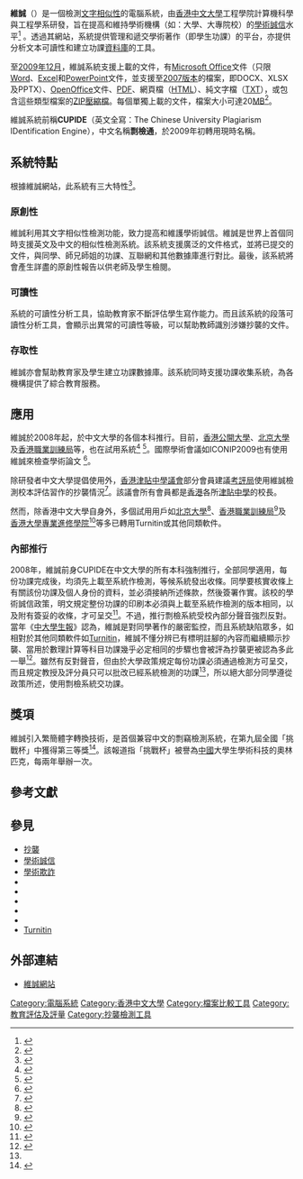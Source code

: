 {{update|time=2019-02-24T07:36:02+00:00}}
{{Infobox Software
| name = 維誠
| logo = [[Image:_veriguide_logo.png|center]]
| screenshot = 
| caption = 
| author =
| developer = 香港中文大學
| latest release version = 
| latest release date = 
| latest preview version = 
| latest preview date = 
| operating system = (經測試) [[Windows_XP|Windows XP]]、[[Mac_OS_X|Mac OS X]]
| platform = 互聯網
| genre = 教育
| license = 
| website = {{URL|http://www.veriguide.org/}}
}}
'''維誠'''（{{lang-en|VeriGuide}}）是一個檢測[[内容抄袭检测|文字相似性]]的電腦系統，由[[香港中文大學|香港中文大學]]工程學院計算機科學與工程學系研發，旨在提高和維持學術機構（如：大學、大專院校）的[[學術誠信|學術誠信]]水平<ref>{{cite web
 |url         = http://www.cse.cuhk.edu.hk/v5/research/highlight/king_01/
 |title       = CUHK Project Highlight: The Chinese University Plagiarism IDentification Engine
 |accessdate  = 2009-10-09
 |author      = CUHK CSE
 |year        = 2006
 |deadurl     = yes
 |archiveurl  = https://web.archive.org/web/20090831221019/http://www.cse.cuhk.edu.hk/v5/research/highlight/king_01/
 |archivedate = 2009-08-31
}}</ref>
。透過其網站，系統提供管理和遞交學術著作（即學生功課）的平台，亦提供分析文本可讀性和建立功課[[資料庫|資料庫]]的工具。

至[[2009年12月|2009年12月]]，維誠系統支援上載的文件，有[[Microsoft_Office|Microsoft Office]]文件（只限[[Microsoft_Word|Word]]、[[Microsoft_Excel|Excel]]和[[Microsoft_PowerPoint|PowerPoint]]文件，並支援至[[Microsoft_Office_2007|2007版本]]的檔案，即DOCX、XLSX及PPTX）、[[OpenOffice|OpenOffice]]文件、[[PDF|PDF]]、網頁檔（[[HTML|HTML]]）、純文字檔（[[文字文件|TXT]]），或包含這些類型檔案的[[ZIP_(文件格式)|ZIP壓縮檔]]。每個單獨上載的文件，檔案大小可達20[[Megabyte|MB]]<ref>{{cite web
 |url        = https://veriguide1.cse.cuhk.edu.hk/cuhk/document/veriguide_guideline_student.pdf
 |title      = System Guideline - Assignment Submission for Students
 |accessdate = 2009-12-25
 |author     = VeriGuide
 |year       = 2009-02
}}{{dead link|date=2017年11月 |bot=InternetArchiveBot |fix-attempted=yes }}</ref>。

維誠系統前稱'''CUPIDE'''（英文全寫：The Chinese University Plagiarism IDentification Engine），中文名稱'''剽檢通'''，於2009年初轉用現時名稱。

==系統特點==
根據維誠網站，此系統有三大特性<ref>{{cite web
| url = http://veriguide1.cse.cuhk.edu.hk/portal/page/services.jsp
| title = 服務
| accessdate = 2009-12-25
| author = VeriGuide
| year = 2009
| archive-date = 2017-06-10
| archive-url = https://web.archive.org/web/20170610034222/http://veriguide1.cse.cuhk.edu.hk/portal/page/services.jsp
| dead-url = no
}}</ref>。

=== 原創性 ===
維誠利用其文字相似性檢測功能，致力提高和維護學術誠信。維誠是世界上首個同時支援英文及中文的相似性檢測系統。該系統支援廣泛的文件格式，並將已提交的文件，與同學、師兄師姐的功課、互聯網和其他數據庫進行對比。最後，該系統將會產生詳盡的原創性報告以供老師及學生檢閱。

=== 可讀性 ===
系統的可讀性分析工具，協助教育家不斷評估學生寫作能力。而且該系統的段落可讀性分析工具，會顯示出異常的可讀性等級，可以幫助教師識別涉嫌抄襲的文件。

=== 存取性 ===
維誠亦會幫助教育家及學生建立功課數據庫。該系統同時支援功課收集系統，為各機構提供了綜合教育服務。

==應用==
維誠於2008年起，於中文大學的各個本科推行。目前，[[香港公開大學|香港公開大學]]、[[北京大學|北京大學]]及[[職業訓練局_(香港)|香港職業訓練局]]等，也在試用系統<ref>{{cite web
 |url         = http://www.mingpaovan.com/htm/News/20090808/HK-gok3.htm
 |title       = 防抄功課軟件辨識繁簡中英文章
 |accessdate  = 2009-10-09
 |author      = 明報
 |year        = 2009
 |deadurl     = yes
 |archiveurl  = https://web.archive.org/web/20090813033708/http://www.mingpaovan.com/htm/News/20090808/HK-gok3.htm
 |archivedate = 2009-08-13
}}</ref>
<ref>{{cite web
| url = http://veriguide1.cse.cuhk.edu.hk/portal/page/partners.jsp
| title = 與VeriGuide的機構
| accessdate = 2009-10-09
| author = VeriGuide
| year = 2009
| archive-date = 2016-07-03
| archive-url = https://web.archive.org/web/20160703213355/http://veriguide1.cse.cuhk.edu.hk/portal/page/partners.jsp
| dead-url = no
}}</ref>。國際學術會議如ICONIP2009也有使用維誠來檢查學術論文
<ref>{{cite web
 |url         = http://www.iconip09.org/
 |title       = ICONIP2009: 16th International Conference on Neural Information Processing
 |accessdate  = 2009-10-13
 |author      = ICONIP2009
 |year        = 2009
 |deadurl     = yes
 |archiveurl  = https://archive.is/20130503035552/http://www.iconip09.org/
 |archivedate = 2013-05-03
}}</ref>。

除研發者中文大學提倡使用外，[[香港津貼中學議會|香港津貼中學議會]]部分會員建議[[香港考試及評核局|考評局]]使用維誠檢測校本評估習作的抄襲情況<ref>{{cite web
| url = http://www.singtao.com/yesterday/edu/0605go05.html
| title = 津中議會倡用反剽竊軟件杜絕抄襲
| accessdate = 2009-10-09
| author = 星島日報
| year = 2009
| archive-date = 2012-11-05
| archive-url = https://web.archive.org/web/20121105222217/http://www.singtao.com/yesterday/edu/0605go05.html
| dead-url = no
}}</ref>。該議會所有會員都是[[香港|香港]]各所[[香港中學教育#資助類型|津貼中學]]的校長。

然而，除香港中文大學自身外，多個試用用戶如[[北京大學|北京大學]]<ref>{{cite web
 |url        = http://www.oir.pku.edu.cn/summerschool/o/index.html_page_id=1404.html
 |title      = Chinese Traditional Body Exercise, Diet and Health Maintenance, Academic Integrity
 |accessdate = 2014-10-22
}}{{dead link|date=2018年5月 |bot=InternetArchiveBot |fix-attempted=yes }}</ref>、[[職業訓練局_(香港)|香港職業訓練局]]<ref>{{cite web
| url =http://www.vtc.edu.hk/tlc/webline/backissue/36_plagiarism.htm
| title =VTC, Plaiarism
| accessdate =2014-10-22
}}{{Dead link|date=2020年3月 |bot=InternetArchiveBot |fix-attempted=yes }}</ref>及[[香港大學專業進修學院|香港大學專業進修學院]]<ref>{{cite web
 |url         = http://hkuspace.hku.hk/learners/turnitin
 |title       = Turnitin@HKU SPACE
 |accessdate  = 2014-10-22
 |deadurl     = yes
 |archiveurl  = https://web.archive.org/web/20141106235321/http://hkuspace.hku.hk/learners/turnitin
 |archivedate = 2014-11-06
}}</ref>等多已轉用Turnitin或其他同類軟件。

=== 內部推行 ===
2008年，維誠前身CUPIDE在中文大學的所有本科強制推行，全部同學適用，每份功課完成後，均須先上載至系統作檢測，等候系統發出收條。同學要核實收條上有關該份功課及個人身份的資料，並必須接納所述條款，然後簽署作實。該校的學術誠信政策，明文規定整份功課的印刷本必須與上載至系統作檢測的版本相同，以及附有簽妥的收條，才可呈交<ref name="#1">{{cite web
| url = http://www.cuhk.edu.hk/policy/academichonesty/p10.htm
| title = 應包括在提交作業內的聲明
| accessdate = 2009-12-25
| author = 香港中文大學
| year = 2005
| archive-date = 2009-12-31
| archive-url = https://web.archive.org/web/20091231091302/http://www.cuhk.edu.hk/policy/academichonesty/p10.htm
| dead-url = no
}}</ref>。不過，推行剽檢系統受校內部分聲音強烈反對。當年《[[中大學生報|中大學生報]]》認為，維誠是對同學著作的嚴密監控，而且系統缺陷眾多，如相對於其他同類軟件如[[Turnitin|Turnitin]]，維誠不懂分辨已有標明註腳的內容而繼續顯示抄襲、當用於數理計算等科目功課幾乎必定相同的步驟也會被評為抄襲更被認為多此一舉<ref>{{cite web
 |url        = http://www2.cusp.hk/index.php?option=com_content&task=view&id=711&Itemid=7
 |title      = CUPIDE折射教育監視哲學
 |accessdate = 2009-10-09
 |author     = 中大學生報
 |year       = 2008
}}{{dead link|date=2017年11月 |bot=InternetArchiveBot |fix-attempted=yes }}</ref>。雖然有反對聲音，但由於大學政策規定每份功課必須通過檢測方可呈交，而且規定教授及評分員只可以批改已經系統檢測的功課<ref name="#1"/>，所以絕大部分同學遵從政策所述，使用剽檢系統交功課。

==獎項==
維誠引入繁簡體字轉換技術，是首個兼容中文的剽竊檢測系統，在第九屆全國「挑戰杯」中獲得第三等獎<ref>{{cite web
| url = http://www.baf.cuhk.edu.hk/research/gem/_uploaded_file/events/81/attachment/hket.pdf
| title = 第九屆全國「挑戰杯」
| accessdate = 2009-10-09
| author = 中文大學
| year = 2006
| archive-date = 2006-05-05
| archive-url = https://web.archive.org/web/20060505182949/http://www.baf.cuhk.edu.hk/research/gem/_uploaded_file/events/81/attachment/hket.pdf
| dead-url = no
}}</ref>。該報道指「挑戰杯」被譽為[[中國|中國]]大學生學術科技的奧林匹克，每兩年舉辦一次。

==參考文獻==
{{reflist}}

==參見==
*[[抄襲|抄襲]]
*[[學術誠信|學術誠信]]
*[[學術欺詐|學術欺詐]]
*{{link-en|Category:Plagiarism detectors}}
*{{link-en|Attributor}}
*{{link-en|Copyscape}}
*{{link-en|Ithenticate}}
*{{link-en|PlagTracker}}
*[[Turnitin|Turnitin]]

==外部連結==
*[http://www.veriguide.org/ 維誠網站] {{Wayback|url=http://www.veriguide.org/ |date=20090624103027 }}

[[Category:電腦系統|Category:電腦系統]]
[[Category:香港中文大學|Category:香港中文大學]]
[[Category:檔案比較工具|Category:檔案比較工具]]
[[Category:教育評估及評量|Category:教育評估及評量]]
[[Category:抄襲檢測工具|Category:抄襲檢測工具]]